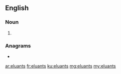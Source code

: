 ==English==

===Noun===
{{head|en|noun plural form}}

# {{plural of|eluant|lang=en}}

===Anagrams===
* {{l|en|lunates}}

[[ar:eluants]]
[[fr:eluants]]
[[ku:eluants]]
[[mg:eluants]]
[[my:eluants]]